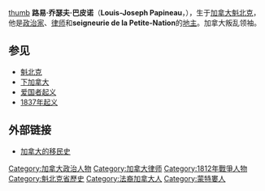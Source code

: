 [[图像:Louis-Joseph_Papineau_1878.jpg|thumb]]
'''路易·乔瑟夫·巴皮诺'''（'''Louis-Joseph Papineau'''，{{bd|1789年|10月7日|1871年|9月25日|catIdx=Papineau}}），生于[[加拿大|加拿大]][[魁北克|魁北克]]，他是[[政治家|政治家]]、[[律师|律师]]和'''seigneurie de la Petite-Nation'''的[[地主|地主]]。加拿大叛乱领袖。

== 参见 ==
* [[魁北克|魁北克]]
* [[下加拿大|下加拿大]]
* [[爱国者起义|爱国者起义]]
* [[1837年起义|1837年起义]]

== 外部链接 ==
* [http://www.ymclub.com/baike/ymins.htm 加拿大的移民史] {{Wayback|url=http://www.ymclub.com/baike/ymins.htm |date=20070928060748 }}

{{Authority control}}
{{加拿大人物小作品}}

{{DEFAULTSORT:Papineau, Luis-Joseph }}
[[Category:加拿大政治人物|Category:加拿大政治人物]]
[[Category:加拿大律师|Category:加拿大律师]]
[[Category:1812年戰爭人物|Category:1812年戰爭人物]]
[[Category:魁北克省歷史|Category:魁北克省歷史]]
[[Category:法裔加拿大人|Category:法裔加拿大人]]
[[Category:蒙特婁人|Category:蒙特婁人]]